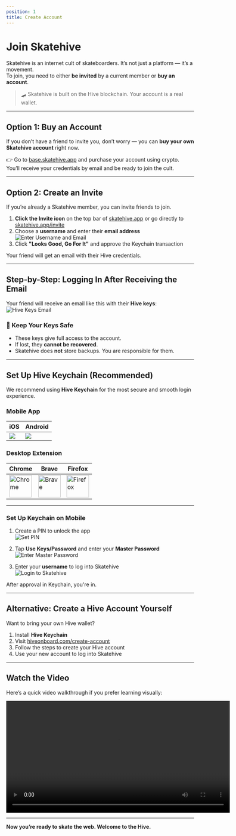 ```yaml
---
position: 1
title: Create Account
---
```


# Join Skatehive

Skatehive is an internet cult of skateboarders. It’s not just a platform — it’s a movement.  
To join, you need to either **be invited** by a current member or **buy an account**.

> 🛹 Skatehive is built on the Hive blockchain. Your account is a real wallet.

---

## Option 1: Buy an Account

If you don’t have a friend to invite you, don’t worry — you can **buy your own Skatehive account** right now.

👉 Go to [base.skatehive.app](https://base.skatehive.app) and purchase your account using crypto.  
You’ll receive your credentials by email and be ready to join the cult.

---

## Option 2: Create an Invite

If you’re already a Skatehive member, you can invite friends to join.

1. **Click the Invite icon** on the top bar of [skatehive.app](https://skatehive.app) or go directly to [skatehive.app/invite](https://www.skatehive.app/invite)
2. Choose a **username** and enter their **email address**  
   ![Enter Username and Email](https://hackmd.io/_uploads/H1tZGNP1Jx.png)
3. Click **"Looks Good, Go For It"** and approve the Keychain transaction

Your friend will get an email with their Hive credentials.

---

## Step-by-Step: Logging In After Receiving the Email

Your friend will receive an email like this with their **Hive keys**:  
![Hive Keys Email](https://ipfs.skatehive.app/ipfs/QmbTbULhRtAfyd19cTNYfrsjpsuRN2TV9sxZ5yzQQeR44D)

### 🔐 Keep Your Keys Safe

- These keys give full access to the account.  
- If lost, they **cannot be recovered**.
- Skatehive does **not** store backups. You are responsible for them.

---

## Set Up Hive Keychain (Recommended)

We recommend using **Hive Keychain** for the most secure and smooth login experience.

### Mobile App

| iOS | Android |
|-----|---------|
| ![](https://hive-keychain.com/appstore.svg) | ![](https://hive-keychain.com/googleplay.svg) |

### Desktop Extension

| Chrome | Brave | Firefox |
|--------|-------|---------|
| <img src="https://hive-keychain.com/chrome.svg" alt="Chrome" width="60"/> | <img src="https://hive-keychain.com/brave.png" alt="Brave" width="60"/> | <img src="https://hive-keychain.com/firefox.svg" alt="Firefox" width="60"/> |

---

### Set Up Keychain on Mobile

1. Create a PIN to unlock the app  
   ![Set PIN](https://hackmd.io/_uploads/rk9Y1SDJJg.png)

2. Tap **Use Keys/Password** and enter your **Master Password**  
   ![Enter Master Password](https://hackmd.io/_uploads/HyBYyBwJJx.png)

3. Enter your **username** to log into Skatehive  
   ![Login to Skatehive](https://hackmd.io/_uploads/ByGmlHDkJl.png)

After approval in Keychain, you're in.

---

## Alternative: Create a Hive Account Yourself

Want to bring your own Hive wallet?

1. Install **Hive Keychain**
2. Visit [hiveonboard.com/create-account](https://hiveonboard.com/create-account)
3. Follow the steps to create your Hive account
4. Use your new account to log into Skatehive

---

## Watch the Video

Here’s a quick video walkthrough if you prefer learning visually:

<div style={{ display: 'flex', justifyContent: 'center', margin: '20px 0' }}>
  <video width="600" controls>
    <source src="https://ipfs.skatehive.app/ipfs/QmYuM1h51bddDuC44FoAQYp9FRF2CghCncULeS4T3bp727" type="video/mp4" />
    Your browser does not support the video tag.
  </video>
</div>

---

**Now you’re ready to skate the web. Welcome to the Hive.**
